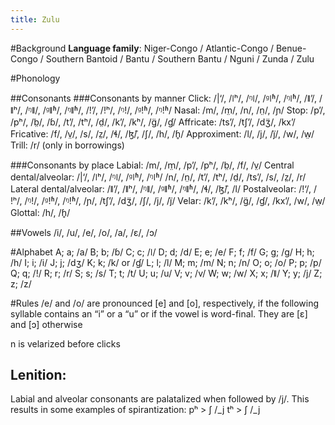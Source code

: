 ```yaml
---
title: Zulu
---
```

#Background
**Language family**: Niger-Congo / Atlantic-Congo / Benue-Congo / Southern Bantoid / Bantu / Southern Bantu / Nguni / Zunda / Zulu

#Phonology

##Consonants
###Consonants by manner
Click: /|'/, /ǀʰ/, /ᵑǀ/, /ᶢǀʱ/, /ᵑǀʱ/, /ǁʼ/, /ǁʰ/, /ᵑǁ/, /ᶢǁʱ/, /ᵑǁʱ/, /!'/, /ǃʰ/, /ᵑǃ/, /ᶢǃʱ/, /ᵑǃʱ/
Nasal: /m/, /m̤/, /n/, /n̤/, /ɲ/
Stop: /p'/, /pʰ/, /b̤/, /ɓ/, /t'/, /tʰ/, /d̤/, /k'/, /kʰ/, /ɡ̈/, /ɠ/
Affricate: /ts'/, /tʃʼ/, /dʒ̈/, /kx'/
Fricative: /f/, /v̤/, /s/, /z̤/, /ɬ/, /ɮ̈/, /ʃ/, /h/, /ɦ̥/
Approximent: /l/, /j/, /j̈/, /w/, /w̤/
Trill: /r/ (only in borrowings)

###Consonants by place
Labial: /m/, /m̤/, /p'/, /pʰ/, /b̤/, /f/, /v̤/
Central dental/alveolar: /|'/, /ǀʰ/, /ᵑǀ/, /ᶢǀʱ/, /ᵑǀʱ/ /n/, /n̤/, /t'/, /tʰ/, /d̤/, /ts'/, /s/, /z̤/, /r/ 
Lateral dental/alveolar: /ǁʼ/, /ǁʰ/, /ᵑǁ/, /ᶢǁʱ/, /ᵑǁʱ/, /ɬ/, /ɮ̈/, /l/ 
Postalveolar: /!'/, /ǃʰ/, /ᵑǃ/, /ᶢǃʱ/, /ᵑǃʱ/, /ɲ/, /tʃʼ/, /dʒ̈/, /ʃ/, /j/, /j̈/
Velar: /k'/, /kʰ/, /ɡ̈/, /ɠ/, /kx'/, /w/, /w̤/
Glottal: /h/, /ɦ̥/

##Vowels
/i/, /u/, /e/, /o/, /a/, /ɛ/, /ɔ/

#Alphabet
A; a; /a/
B; b; /ɓ/
C; c; /ǀ/
D; d; /d/
E; e; /e/
F; f; /f/
G; g; /g/
H; h; /h/
I; i; /i/
J; j; /dʒ/
K; k; /k/ or /ɠ/
L; l; /l/
M; m; /m/
N; n; /n/
O; o; /o/
P; p; /p/
Q; q; /ǃ/
R; r; /r/
S; s; /s/
T; t; /t/
U; u; /u/
V; v; /v/
W; w; /w/
X; x; /ǁ/
Y; y; /j/
Z; z; /z/

#Rules
/e/ and /o/ are pronounced [e] and [o], respectively, if the following syllable contains an "i" or a "u" or if the vowel is word-final. They are [ɛ] and [ɔ] otherwise

n is velarized before clicks

## Lenition:
Labial and alveolar consonants are palatalized when followed by /j/. This results in some examples of spirantization:
pʰ > ʃ /_j
tʰ > ʃ /_j